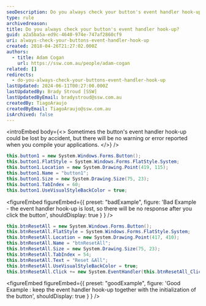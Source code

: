 ```yaml
---
seoDescription: Do you always check your button's event handler hook-up to ensure a responsive UI experience?
type: rule
archivedreason:
title: Do you always check your button's event handler hook-up?
guid: a2a5ba5a-ed9c-4640-974e-747af2860cf9
uri: always-check-your-buttons-event-handler-hook-up
created: 2018-04-26T21:27:02.000Z
authors:
  - title: Adam Cogan
    url: https://ssw.com.au/people/adam-cogan
related: []
redirects:
  - do-you-always-check-your-buttons-event-handler-hook-up
lastUpdated: 2024-06-11T00:27:00.000Z
lastUpdatedBy: Brady Stroud [SSW]
lastUpdatedByEmail: bradystroud@ssw.com.au
createdBy: TiagoAraujo
createdByEmail: TiagoAraujo@ssw.com.au
isArchived: false
---
```


<introEmbed
  body={<>
Sometimes the button's event handler hook-up could be lost by accident, but there will be no warning or error reported when you compile your applications.
  </>}
/>
```cs
this.button1 = new System.Windows.Forms.Button();
this.button1.FlatStyle = System.Windows.Forms.FlatStyle.System;
this.button1.Location = new System.Drawing.Point(419, 115);
this.button1.Name = "button1";
this.button1.Size = new System.Drawing.Size(75, 23);
this.button1.TabIndex = 60;
this.button1.UseVisualStyleBackColor = true;
```

<figureEmbed figureEmbed={{
  preset: "badExample",
  figure: 'Bad Example - the event handler hook-up is lost, so there will be no response after you click the button',
  shouldDisplay: true
} } />


```cs
this.btnResetAll = new System.Windows.Forms.Button();
this.btnResetAll.FlatStyle = System.Windows.Forms.FlatStyle.System;
this.btnResetAll.Location = new System.Drawing.Point(417, 410);
this.btnResetAll.Name = "btnResetAll";
this.btnResetAll.Size = new System.Drawing.Size(75, 23);
this.btnResetAll.TabIndex = 54;
this.btnResetAll.Text = "Reset &All";
this.btnResetAll.UseVisualStyleBackColor = true;
this.btnResetAll.Click += new System.EventHandler(this.btnResetAll_Click);
```

<figureEmbed figureEmbed={{
  preset: "goodExample",
  figure: 'Good Example : keep the event handler hook-up together with the initialization of the button',
  shouldDisplay: true
} } />
